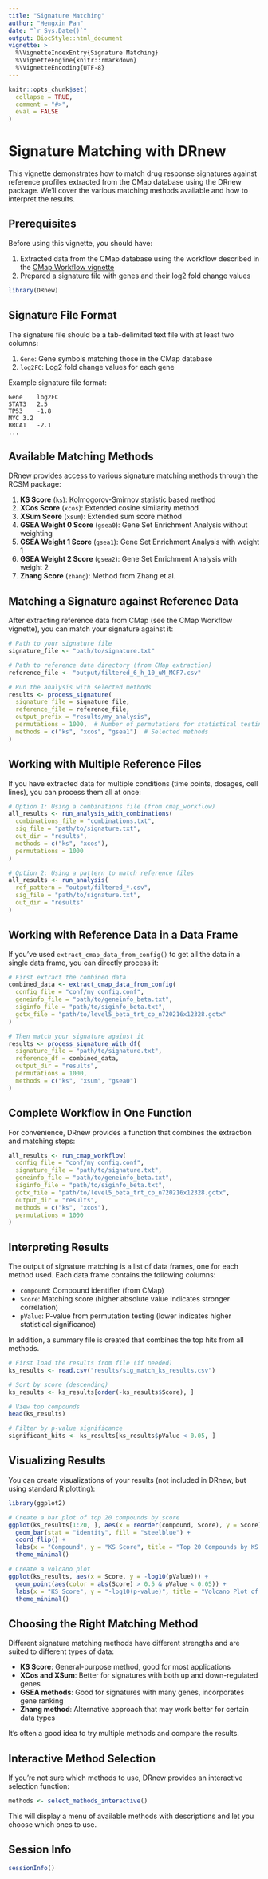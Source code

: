 ```yaml
---
title: "Signature Matching"
author: "Hengxin Pan"
date: "`r Sys.Date()`"
output: BiocStyle::html_document
vignette: >
  %\VignetteIndexEntry{Signature Matching}
  %\VignetteEngine{knitr::rmarkdown}
  %\VignetteEncoding{UTF-8}
---
```


```r
knitr::opts_chunk$set(
  collapse = TRUE,
  comment = "#>",
  eval = FALSE
)
```

# Signature Matching with DRnew

This vignette demonstrates how to match drug response signatures against reference profiles extracted from the CMap database using the DRnew package. We'll cover the various matching methods available and how to interpret the results.

## Prerequisites

Before using this vignette, you should have:

1. Extracted data from the CMap database using the workflow described in the [CMap Workflow vignette](cmap_workflow.html)
2. Prepared a signature file with genes and their log2 fold change values

```r
library(DRnew)
```

## Signature File Format

The signature file should be a tab-delimited text file with at least two columns:

1. `Gene`: Gene symbols matching those in the CMap database
2. `log2FC`: Log2 fold change values for each gene

Example signature file format:
```
Gene	log2FC
STAT3	2.5
TP53	-1.8
MYC	3.2
BRCA1	-2.1
...
```

## Available Matching Methods

DRnew provides access to various signature matching methods through the RCSM package:

1. **KS Score** (`ks`): Kolmogorov-Smirnov statistic based method
2. **XCos Score** (`xcos`): Extended cosine similarity method
3. **XSum Score** (`xsum`): Extended sum score method
4. **GSEA Weight 0 Score** (`gsea0`): Gene Set Enrichment Analysis without weighting
5. **GSEA Weight 1 Score** (`gsea1`): Gene Set Enrichment Analysis with weight 1
6. **GSEA Weight 2 Score** (`gsea2`): Gene Set Enrichment Analysis with weight 2
7. **Zhang Score** (`zhang`): Method from Zhang et al.

## Matching a Signature against Reference Data

After extracting reference data from CMap (see the CMap Workflow vignette), you can match your signature against it:

```r
# Path to your signature file
signature_file <- "path/to/signature.txt"

# Path to reference data directory (from CMap extraction)
reference_file <- "output/filtered_6_h_10_uM_MCF7.csv"

# Run the analysis with selected methods
results <- process_signature(
  signature_file = signature_file,
  reference_file = reference_file,
  output_prefix = "results/my_analysis",
  permutations = 1000,  # Number of permutations for statistical testing
  methods = c("ks", "xcos", "gsea1")  # Selected methods
)
```

## Working with Multiple Reference Files

If you have extracted data for multiple conditions (time points, dosages, cell lines), you can process them all at once:

```r
# Option 1: Using a combinations file (from cmap_workflow)
all_results <- run_analysis_with_combinations(
  combinations_file = "combinations.txt",
  sig_file = "path/to/signature.txt",
  out_dir = "results",
  methods = c("ks", "xcos"),
  permutations = 1000
)

# Option 2: Using a pattern to match reference files
all_results <- run_analysis(
  ref_pattern = "output/filtered_*.csv",
  sig_file = "path/to/signature.txt",
  out_dir = "results"
)
```

## Working with Reference Data in a Data Frame

If you've used `extract_cmap_data_from_config()` to get all the data in a single data frame, you can directly process it:

```r
# First extract the combined data
combined_data <- extract_cmap_data_from_config(
  config_file = "conf/my_config.conf",
  geneinfo_file = "path/to/geneinfo_beta.txt",
  siginfo_file = "path/to/siginfo_beta.txt",
  gctx_file = "path/to/level5_beta_trt_cp_n720216x12328.gctx"
)

# Then match your signature against it
results <- process_signature_with_df(
  signature_file = "path/to/signature.txt",
  reference_df = combined_data,
  output_dir = "results",
  permutations = 1000,
  methods = c("ks", "xsum", "gsea0")
)
```

## Complete Workflow in One Function

For convenience, DRnew provides a function that combines the extraction and matching steps:

```r
all_results <- run_cmap_workflow(
  config_file = "conf/my_config.conf", 
  signature_file = "path/to/signature.txt",
  geneinfo_file = "path/to/geneinfo_beta.txt",
  siginfo_file = "path/to/siginfo_beta.txt",
  gctx_file = "path/to/level5_beta_trt_cp_n720216x12328.gctx",
  output_dir = "results",
  methods = c("ks", "xcos"),
  permutations = 1000
)
```

## Interpreting Results

The output of signature matching is a list of data frames, one for each method used. Each data frame contains the following columns:

- `compound`: Compound identifier (from CMap)
- `Score`: Matching score (higher absolute value indicates stronger correlation)
- `pValue`: P-value from permutation testing (lower indicates higher statistical significance)

In addition, a summary file is created that combines the top hits from all methods.

```r
# First load the results from file (if needed)
ks_results <- read.csv("results/sig_match_ks_results.csv")

# Sort by score (descending)
ks_results <- ks_results[order(-ks_results$Score), ]

# View top compounds
head(ks_results)

# Filter by p-value significance
significant_hits <- ks_results[ks_results$pValue < 0.05, ]
```

## Visualizing Results

You can create visualizations of your results (not included in DRnew, but using standard R plotting):

```r
library(ggplot2)

# Create a bar plot of top 20 compounds by score
ggplot(ks_results[1:20, ], aes(x = reorder(compound, Score), y = Score)) +
  geom_bar(stat = "identity", fill = "steelblue") +
  coord_flip() +
  labs(x = "Compound", y = "KS Score", title = "Top 20 Compounds by KS Score") +
  theme_minimal()

# Create a volcano plot
ggplot(ks_results, aes(x = Score, y = -log10(pValue))) +
  geom_point(aes(color = abs(Score) > 0.5 & pValue < 0.05)) +
  labs(x = "KS Score", y = "-log10(p-value)", title = "Volcano Plot of KS Scores") +
  theme_minimal()
```

## Choosing the Right Matching Method

Different signature matching methods have different strengths and are suited to different types of data:

- **KS Score**: General-purpose method, good for most applications
- **XCos and XSum**: Better for signatures with both up and down-regulated genes
- **GSEA methods**: Good for signatures with many genes, incorporates gene ranking
- **Zhang method**: Alternative approach that may work better for certain data types

It's often a good idea to try multiple methods and compare the results.

## Interactive Method Selection

If you're not sure which methods to use, DRnew provides an interactive selection function:

```r
methods <- select_methods_interactive()
```

This will display a menu of available methods with descriptions and let you choose which ones to use.

## Session Info

```r
sessionInfo()
```
